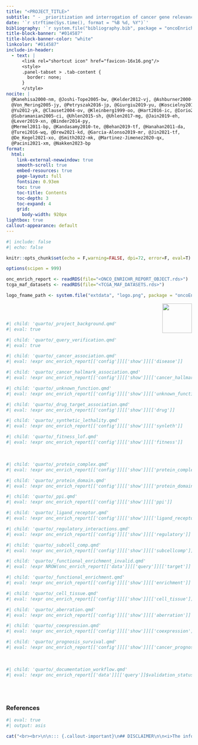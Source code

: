 ```yaml
---
title: "<PROJECT_TITLE>"
subtitle: " - _prioritization and interrogation of cancer gene relevance by oncoEnrichR_"
date: '`r strftime(Sys.time(), format = "%B %d, %Y")`'
bibliography: '`r system.file("bibliography.bib", package = "oncoEnrichR")`'
title-block-banner: "#014587"
title-block-banner-color: "white"
linkcolor: "#014587"
include-in-header:
  - text: |
      <link rel="shortcut icon" href="favicon-16x16.png"/>
      <style>
      .panel-tabset > .tab-content {
        border: none;
      }
      </style>
nocite: |
  @Kanehisa2000-nm, @Joshi-Tope2005-bw, @Kelder2012-vj, @Ashburner2000-sy, 
  @Von_Mering2005-jy, @Petryszak2016-jp, @Giurgiu2019-yu, @Koscielny2017-ay, 
  @Yu2012-yk, @Clauset2004-ov, @Kleinberg1999-oo, @Hart2016-ic, @Iorio2018-ph, 
  @Subramanian2005-ci, @Uhlen2015-sh, @Uhlen2017-mg, @Jain2019-eh, 
  @Lever2019-xn, @Binder2014-py,
  @Mermel2011-bp, @Kandasamy2010-te, @Behan2019-tf, @Hanahan2011-da, 
  @Turei2016-wq, @Drew2021-kd, @Garcia-Alonso2019-mr, @Jin2021-tf, 
  @De_Kegel2021-xo, @Smith2022-mk, @Martinez-Jimenez2020-qx, 
  @Pacini2021-xm, @Nakken2023-bp
format: 
  html:
    link-external-newwindow: true
    smooth-scroll: true
    embed-resources: true
    page-layout: full
    fontsize: 0.93em
    toc: true
    toc-title: Contents
    toc-depth: 3
    toc-expand: 4
    grid:
      body-width: 920px
lightbox: true
callout-appearance: default
---
```


```r
#| include: false
#| echo: false

knitr::opts_chunk$set(echo = F,warning=FALSE, dpi=72, error=F, eval=T)

options(scipen = 999)

onc_enrich_report <- readRDS(file="<ONCO_ENRICHR_REPORT_OBJECT.rds>")
tcga_maf_datasets <- readRDS(file="<TCGA_MAF_DATASETS.rds>")

logo_fname_path <- system.file("extdata", "logo.png", package = "oncoEnrichR")

```

<a href="https://sigven.github.io/oncoEnrichR">
  <img src="`r logo_fname_path`" title="" alt="" align="right" width="80"/>
</a>
<br><br>

```r
#| child: 'quarto/_project_background.qmd'
#| eval: true
```

```r
#| child: 'quarto/_query_verification.qmd'
#| eval: true
```

```r
#| child: 'quarto/_cancer_association.qmd'
#| eval: !expr onc_enrich_report[['config']][['show']][['disease']]
```

```r
#| child: 'quarto/_cancer_hallmark_association.qmd'
#| eval: !expr onc_enrich_report[['config']][['show']][['cancer_hallmark']]
```

```r
#| child: 'quarto/_unknown_function.qmd'
#| eval: !expr onc_enrich_report[['config']][['show']][['unknown_function']]
```

```r
#| child: 'quarto/_drug_target_association.qmd'
#| eval: !expr onc_enrich_report[['config']][['show']][['drug']]
```


```r
#| child: 'quarto/_synthetic_lethality.qmd'
#| eval: !expr onc_enrich_report[['config']][['show']][['synleth']]
```

```r
#| child: 'quarto/_fitness_lof.qmd'
#| eval: !expr onc_enrich_report[['config']][['show']][['fitness']]
```

<br>

```r
#| child: 'quarto/_protein_complex.qmd'
#| eval: !expr onc_enrich_report[['config']][['show']][['protein_complex']]
```

```r
#| child: 'quarto/_protein_domain.qmd'
#| eval: !expr onc_enrich_report[['config']][['show']][['protein_domain']]
```


```r
#| child: 'quarto/_ppi.qmd'
#| eval: !expr onc_enrich_report[['config']][['show']][['ppi']]
```

```r
#| child: 'quarto/_ligand_receptor.qmd'
#| eval: !expr onc_enrich_report[['config']][['show']][['ligand_receptor']]
```


```r
#| child: 'quarto/_regulatory_interactions.qmd'
#| eval: !expr onc_enrich_report[['config']][['show']][['regulatory']]
```

```r
#| child: 'quarto/_subcell_comp.qmd'
#| eval: !expr onc_enrich_report[['config']][['show']][['subcellcomp']]
```

```r
#| child: 'quarto/_functional_enrichment_invalid.qmd'
#| eval: !expr NROW(onc_enrich_report[['data']][['query']][['target']] |> dplyr::filter(status == "found")) < 5
```

```r
#| child: 'quarto/_functional_enrichment.qmd'
#| eval: !expr onc_enrich_report[['config']][['show']][['enrichment']]
```

```r
#| child: 'quarto/_cell_tissue.qmd'
#| eval: !expr onc_enrich_report[['config']][['show']][['cell_tissue']]
```

```r
#| child: 'quarto/_aberration.qmd'
#| eval: !expr onc_enrich_report[['config']][['show']][['aberration']]
```

```r
#| child: 'quarto/_coexpression.qmd'
#| eval: !expr onc_enrich_report[['config']][['show']][['coexpression']]
```

```r
#| child: 'quarto/_prognosis_survival.qmd'
#| eval: !expr onc_enrich_report[['config']][['show']][['cancer_prognosis']]
```

<br>

```r
#| child: 'quarto/_documentation_workflow.qmd'
#| eval: !expr onc_enrich_report[['data']][['query']]$validation_status != "imperfect_stop"
```

<br><br>

### References

::: {#refs}
:::


```r
#| eval: true
#| output: asis

cat("<br><br>\n\n::: {.callout-important}\n## DISCLAIMER\n\n<i>The information contained in this report is more of an exploratory procedure than a statistical analysis. The final interpretation, i.e. putting the results in the context of the study/screen, should be made by biologists/analysts rather than by any tool.</i><br>\n\n:::")

```
